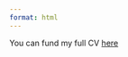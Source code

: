 ```yaml
---
format: html
---
```


You can fund my full CV <a href="files/CV_Raffaele_Danna.pdf" target="_blank">here</a>
